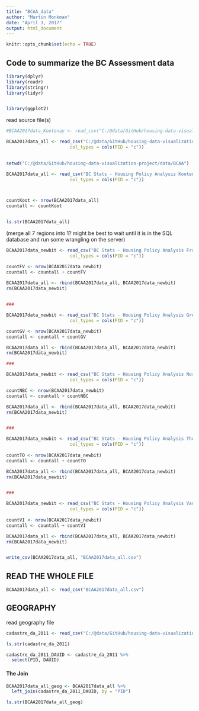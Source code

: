 ```yaml
---
title: "BCAA_data"
author: "Martin Monkman"
date: "April 3, 2017"
output: html_document
---
```


```r
knitr::opts_chunk$set(echo = TRUE)
```

## Code to summarize the BC Assessment data



```r
library(dplyr)
library(readr)
library(stringr)
library(tidyr)


library(ggplot2)


```


read source file(s) 

```r


#BCAA2017data_Kootenay <- read_csv("C:/@data/GitHub/housing-data-visualization-project/data/BCAA/BC Stats - Housing Policy Analysis Kootenay Columbia.csv")

BCAA2017data_all <- read_csv("C:/@data/GitHub/housing-data-visualization-project/data/BCAA/BC Stats - Housing Policy Analysis Kootenay Columbia.csv", 
                        col_types = cols(PID = "c"))
                                  

setwd("C:/@data/GitHub/housing-data-visualization-project/data/BCAA")

BCAA2017data_all <- read_csv("BC Stats - Housing Policy Analysis Kootenay Columbia.csv", 
                        col_types = cols(PID = "c"))



countKoot <- nrow(BCAA2017data_all)
countall <- countKoot


ls.str(BCAA2017data_all)


```


(merge all 7 regions into 1? might be best to wait until it is in the SQL database and run some wrangling on the server)


```r


BCAA2017data_newbit <- read_csv("BC Stats - Housing Policy Analysis Fraser Valley.csv", 
                        col_types = cols(PID = "c"))

countFV <- nrow(BCAA2017data_newbit)
countall <- countall + countFV
                                  
BCAA2017data_all <- rbind(BCAA2017data_all, BCAA2017data_newbit)
rm(BCAA2017data_newbit)


###

BCAA2017data_newbit <- read_csv("BC Stats - Housing Policy Analysis Greater Vancouver.csv", 
                        col_types = cols(PID = "c"))

countGV <- nrow(BCAA2017data_newbit)
countall <- countall + countGV

BCAA2017data_all <- rbind(BCAA2017data_all, BCAA2017data_newbit)
rm(BCAA2017data_newbit)

###

BCAA2017data_newbit <- read_csv("BC Stats - Housing Policy Analysis Northern BC.csv", 
                        col_types = cols(PID = "c"))

countNBC <- nrow(BCAA2017data_newbit)
countall <- countall + countNBC

BCAA2017data_all <- rbind(BCAA2017data_all, BCAA2017data_newbit)
rm(BCAA2017data_newbit)


### 

BCAA2017data_newbit <- read_csv("BC Stats - Housing Policy Analysis Thompson Okanagan.csv", 
                        col_types = cols(PID = "c"))
                                  
countTO <- nrow(BCAA2017data_newbit)
countall <- countall + countTO

BCAA2017data_all <- rbind(BCAA2017data_all, BCAA2017data_newbit)
rm(BCAA2017data_newbit)


### 

BCAA2017data_newbit <- read_csv("BC Stats - Housing Policy Analysis Vancouver Island.csv", 
                        col_types = cols(PID = "c"))
                                  
countVI <- nrow(BCAA2017data_newbit)
countall <- countall + countVI

BCAA2017data_all <- rbind(BCAA2017data_all, BCAA2017data_newbit)
rm(BCAA2017data_newbit)


write_csv(BCAA2017data_all, "BCAA2017data_all.csv")

```


## READ THE WHOLE FILE

```r

BCAA2017data_all <- read_csv("BCAA2017data_all.csv")

```



## GEOGRAPHY


read geography file

```r

cadastre_da_2011 <- read_csv("C:/@data/GitHub/housing-data-visualization-project/data/geography/cadastre_da_2011.csv")

ls.str(cadastre_da_2011)

cadastre_da_2011_DAUID <- cadastre_da_2011 %>%
  select(PID, DAUID)

```



#### The Join


```r

BCAA2017data_all_geog <- BCAA2017data_all %>% 
  left_join(cadastre_da_2011_DAUID, by = "PID")

ls.str(BCAA2017data_all_geog)


```


